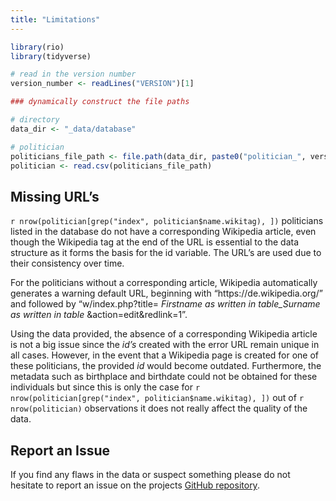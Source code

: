 ```yaml
---
title: "Limitations"
---
```


```r
library(rio)
library(tidyverse)

# read in the version number
version_number <- readLines("VERSION")[1]

### dynamically construct the file paths

# directory
data_dir <- "_data/database"

# politician
politicians_file_path <- file.path(data_dir, paste0("politician_", version_number, ".csv"))
politician <- read.csv(politicians_file_path)
```

## Missing URL's
`r nrow(politician[grep("index", politician$name.wikitag), ])` politicians listed in the database do not have a corresponding Wikipedia article, even though the Wikipedia tag at the end of the URL is essential to the data structure as it forms the basis for the id variable. The URL’s are used due to their consistency over time.

For the politicians without a corresponding article, Wikipedia automatically generates a warning default URL, beginning with "https://de.wikipedia.org/" and followed by "w/index.php?title= *Firstname as written in table_Surname as written in table* &action=edit&redlink=1".

Using the data provided, the absence of a corresponding Wikipedia article is not a big issue since the *id's* created with the error URL remain unique in all cases. However, in the event that a Wikipedia page is created for one of these politicians, the provided *id* would become outdated. Furthermore, the metadata such as birthplace and birthdate could not be obtained for these individuals but since this is only the case for `r nrow(politician[grep("index", politician$name.wikitag), ])` out of `r nrow(politician)` observations it does not really affect the quality of the data.

## Report an Issue

If you find any flaws in the data or suspect something please do not hesitate to report an issue on the projects [GitHub repository](https://github.com/StatePol/Database/issues/new).
                                              
                                              
                                              
